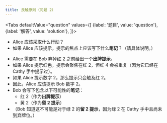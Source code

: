 ```yaml
---
title: 良触原则（问题 2）
---
```



<BeginnersGuideProgress id="good-touch-principle-question-2" />

<Tabs
  defaultValue="question"
  values={[
    {label: '题目', value: 'question'},
    {label: '解答', value: 'solution'},
  ]}>
<TabItem value="question">

- Alice 应该采取什么行动？
- 如果 Alice 应该提示，提示的焦点上应该写下什么**笔记**？（请具体说明。）

</TabItem>
<TabItem value="solution">

- Alice 需要在 Bob 弃掉红 2 之前给出一个**出牌提示**。
- 如果 Alice 提示红色，提示会聚焦在红 2，但红 4 会被重复（因为它已经在 Cathy 手中提示过）。
- 如果 Alice 提示数字 2，那么提示只会触及红 2。
- 因此，Alice 应该提示 Bob 数字 2。
- Bob 会写下包含以下可能性的**笔记**：
  - 红 2（作为**出牌提示**）
  - 黄 2（作为**留 2 提示**）
- （Bob 知道这不可能是对于绿 2 的**留 2 提示**，因为绿 2 在 Cathy 手中且尚未到弃牌位。）

</TabItem>
</Tabs>

<GoodTouchPrincipleQuestion2 />
